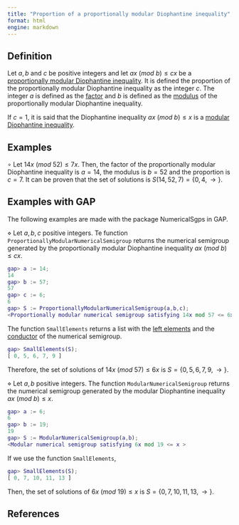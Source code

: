 ```yaml
---
title: "Proportion of a proportionally modular Diophantine inequality"
format: html
engine: markdown
---
```


<!-- Definición de Num. Sem. -->

## Definition

Let $a, b$ and $c$ be positive integers and let $ax ~ (mod ~ b) \le cx$ be a [proportionally modular Diophantine inequality](Prop-mod-Diophantine-ineq.qmd). It is defined the proportion of the proportionally modular Diophantine inequality as the integer $c$. The integer $a$ is defined as the [factor](Factor-prop-mod-Diophantine-ineq.qmd) and $b$ is defined as the [modulus](Modulus-prop-mod-Diophantine-ineq.qmd) of the proportionally modular Diophantine inequality.

If $c = 1$, it is said that the Diophantine inequality $ax ~ (mod ~ b) \le x$ is a [modular Diophantine inequality](Mod-Diophantine-ineq.qmd).

## Examples

$\circ$ Let $14x ~ (mod ~ 52) \le 7x$. Then, the factor of the proportionally modular Diophantine inequality is $a = 14$, the modulus is $b = 52$ and the proportion is $c = 7$. It can be proven that the set of solutions is $S(14, 52, 7) = \{0, 4, \rightarrow\}$.

## Examples with GAP

The following examples are made with the package NumericalSgps in GAP.

$\diamond$ Let $a, b, c$ positive integers. Te function `ProportionallyModularNumericalSemigroup` returns the numerical semigroup generated by the proportionally modular Diophantine inequality $ax ~ (mod ~ b) \le cx$.

``` gap
gap> a := 14;
14
gap> b := 57;
57
gap> c := 6;
6
gap> S := ProportionallyModularNumericalSemigroup(a,b,c);
<Proportionally modular numerical semigroup satisfying 14x mod 57 <= 6x >
```

The function `SmallElements` returns a list with the [left elements](../Basic-concepts/Left-elements.qmd) and the [conductor](../Basic-concepts/Conductor.qmd) of the numerical semigroup.

``` gap
gap> SmallElements(S);
[ 0, 5, 6, 7, 9 ]
```

Therefore, the set of solutions of $14x ~ (mod ~ 57) \le 6x$ is $S = \{0, 5, 6, 7, 9, \rightarrow\}$.

$\diamond$ Let $a, b$ positive integers. The function `ModularNumericalSemigroup` returns the numerical semigroup generated by the modular Diophantine inequality $ax ~ (mod ~ b) \le x$.

``` gap
gap> a := 6;
6
gap> b := 19;
19
gap> S := ModularNumericalSemigroup(a,b);
<Modular numerical semigroup satisfying 6x mod 19 <= x >
```

If we use the function `SmallElements`,

``` gap
gap> SmallElements(S);
[ 0, 7, 10, 11, 13 ]
```

Then, the set of solutions of $6x ~ (mod ~ 19) \le x$ is $S = \{0, 7, 10, 11, 13, \rightarrow \}$.

## References
